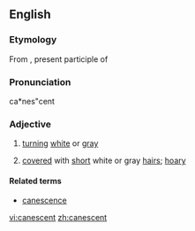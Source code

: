 ==English==

===Etymology===
From {{etyl|la|en}} {{term|canescens||lang=la}}, present participle of {{term|canesco|canescere|lang=la|to become gray or white}}

===Pronunciation===
ca*nes"cent

===Adjective===
{{en-adj}}

# [[turn]]ing [[white]] or [[gray]]
# {{botany}} [[cover]]ed with [[short]] white or gray [[hair]]s; [[hoary]]

====Related terms====
* [[canescence]]

[[vi:canescent]]
[[zh:canescent]]
